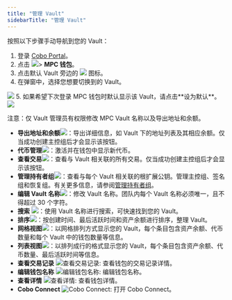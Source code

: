 ```yaml
---
title: "管理 Vault"
sidebarTitle: "管理 Vault"
---
```


按照以下步骤手动导航到您的 Vault：

1. 登录 [Cobo Portal](https://portal.cobo.com/login)。
2. 点击 <img src="/cn/images/mpc-wallet/wallets-icon.svg" className="icon"></img>> **MPC 钱包**。
3. 点击默认 Vault 旁边的 <img src="/cn/images/mpc-wallet/switch.svg" className="icon"></img> 图标。
4. 在弹窗中，选择您想要切换到的 Vault。
<img src="/cn/images/mpc-wallet/switch vault.png" className="screenshot_modal"/>
5. 如果希望下次登录 MPC 钱包时默认显示该 Vault，请点击**设为默认**。

<img src="/cn/images/mpc-wallet/set default.png" className="screenshot_full_screen"/>

注意：仅 Vault 管理员有权限修改 MPC Vault 名称以及导出地址和余额。

- **导出地址和余额**<img src="/cn/images/mpc-wallet/export-address.svg" className="icon"></img>：导出详细信息，如 Vault 下的地址列表及其相应余额。仅当成功创建主控组后才会显示该按钮。
- **代币管理**<img src="/cn/images/mpc-wallet/token-management.svg" className="icon"></img>：激活并在钱包中显示新代币。
- **查看交易**<img src="/cn/images/mpc-wallet/icon_view transactions.svg" className="icon"></img>：查看与 Vault 相关联的所有交易。仅当成功创建主控组后才会显示该按钮。
- **管理持有者组**<img src="/cn/images/mpc-wallet/manage-key-share-group.svg" className="icon"></img>：查看与每个 Vault 相关联的根扩展公钥。管理主控组、签名组和恢复组。有关更多信息，请参阅[管理持有者组](/cn/portal/mpc-wallets/ocw/manage-key-share-groups)。
- **编辑 Vault 名称**<img src="/cn/images/mpc-wallet/icon_edit.svg" className="icon"></img>：修改 Vault 名称。团队内每个 Vault 名称必须唯一，且不得超过 30 个字符。
- **搜索** <img src="/cn/images/mpc-wallet/icon_search.svg" className="icon"></img>：使用 Vault 名称进行搜索，可快速找到您的 Vault。
- **排序**<img src="/cn/images/mpc-wallet/icon_sort.svg" className="icon"></img>：按创建时间、最后活跃时间和资产余额进行排序，整理 Vault。
- **网格视图**<img src="/cn/images/mpc-wallet/icon_grid.svg" className="icon"></img>：以网格排列方式显示您的 Vault，每个条目包含资产余额、代币数量和每个 Vault 中的钱包数量等信息。
- **列表视图**<img src="/cn/images/mpc-wallet/icon_list.svg" className="icon"></img>：以排列成行的格式显示您的 Vault，每个条目包含资产余额、代币数量、最后活跃时间等信息。
- **查看交易记录** <img src="/en/images/mpc-wallet/icon_view transactions.svg" className="icon" alt="查看交易记录"></img>: 查看钱包的交易记录详情。
- **编辑钱包名称** <img src="/en/images/mpc-wallet/icon_edit.svg" className="icon" alt="编辑钱包名称"></img>: 编辑钱包名称。
- **查看详情** <img src="/en/images/common/icon_view.svg" className="icon" alt="查看详情"></img>: 查看钱包详情。
- **Cobo Connect** <img src="/en/images/common/icon_cobo_connect.svg" className="icon" alt="Cobo Connect"></img>: 打开 Cobo Connect。